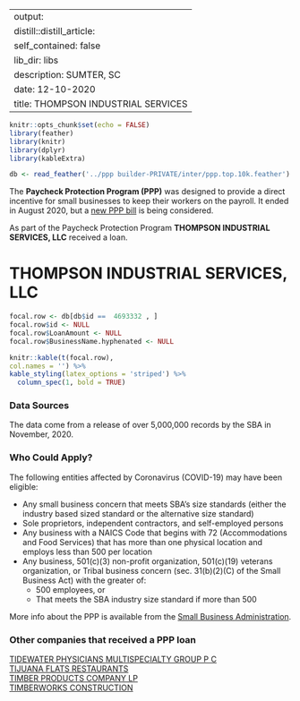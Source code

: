 
---
output:
  distill::distill_article:
    self_contained: false
    lib_dir: libs
description: SUMTER, SC 
date: 12-10-2020
title: THOMPSON INDUSTRIAL SERVICES 
---




```r
knitr::opts_chunk$set(echo = FALSE)
library(feather)
library(knitr)
library(dplyr)
library(kableExtra)

db <- read_feather('../ppp builder-PRIVATE/inter/ppp.top.10k.feather')

```



The **Paycheck Protection Program (PPP)** was designed to provide a direct incentive for small businesses to keep their workers on the payroll. It ended in August 2020, but a [new PPP bill](https://thehill.com/policy/finance/529092-bipartisan-support-for-new-ppp-loans-gains-momentum-in-congress) is being considered.

As part of the Paycheck Protection Program **THOMPSON INDUSTRIAL SERVICES, LLC** received a loan.


# THOMPSON INDUSTRIAL SERVICES, LLC 

```r
focal.row <- db[db$id ==  4693332 , ]
focal.row$id <- NULL
focal.row$LoanAmount <- NULL
focal.row$BusinessName.hyphenated <- NULL

knitr::kable(t(focal.row), 
col.names = '') %>%
kable_styling(latex_options = 'striped') %>%
  column_spec(1, bold = TRUE)


```

### Data Sources

The data come from a release of over 5,000,000 records by the SBA in November, 2020.


### Who Could Apply?

The following entities affected by Coronavirus (COVID-19) may have been eligible:

+ Any small business concern that meets SBA’s size standards (either the industry based sized standard or the alternative size standard)
+ Sole proprietors, independent contractors, and self-employed persons
+ Any business with a NAICS Code that begins with 72 (Accommodations and Food Services) that has more than one physical location and employs less than 500 per location
+ Any business, 501(c)(3) non-profit organization, 501(c)(19) veterans organization, or Tribal business concern (sec. 31(b)(2)(C) of the Small Business Act) with the greater of:
  + 500 employees, or 
  + That meets the SBA industry size standard if more than 500


More info about the PPP is available from the [Small Business Administration](https://www.sba.gov/funding-programs/loans/coronavirus-relief-options/paycheck-protection-program).

 
### Other companies that received a PPP loan 
   
 [TIDEWATER PHYSICIANS MULTISPECIALTY GROUP P C](/Paycheck-Protection-Program/4703541-TIDEWATER-PHYSICIANS-MULTISPECIALTY-GROUP-P-C) <br> [TIJUANA FLATS RESTAURANTS](/Paycheck-Protection-Program/4707633-TIJUANA-FLATS-RESTAURANTS) <br> [TIMBER PRODUCTS COMPANY LP](/Paycheck-Protection-Program/4711443-TIMBER-PRODUCTS-COMPANY-LP) <br> [TIMBERWORKS CONSTRUCTION](/Paycheck-Protection-Program/4712287-TIMBERWORKS-CONSTRUCTION) <br>